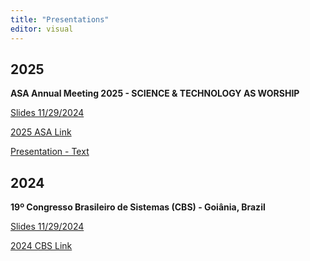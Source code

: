 ```yaml
---
title: "Presentations"
editor: visual
---
```

## 2025

:::::: slide-deck
**ASA Annual Meeting 2025 - SCIENCE & TECHNOLOGY AS WORSHIP**

::: slides
[Slides 11/29/2024](/presentations/2025/ASA/asa2025Araujo.pdf)
:::

::: source
<a href="https://network.asa3.org/mpage/ASA2025">2025 ASA Link</a>
:::

::: reading
[Presentation - Text](/presentations/2025/ASA/presentation.qmd)
:::

::::::

## 2024

:::::: slide-deck
**19º Congresso Brasileiro de Sistemas (CBS) - Goiânia, Brazil**

::: slides
[Slides 11/29/2024](/presentations/2024/CBS-Brasil/abms.qmd)
:::

::: source
<a href="https://19cbs.inf.ufg.br/">2024 CBS Link</a>
:::

```{=html}
<!-- ::: reading
[The virus and socioeconomic inequality: An agent-based model to simulate and assess the impact of interventions to reduce the spread of COVID-19 in Rio de Janeiro, Brazil](https://ojs.brazilianjournals.com.br/ojs/index.php/BJHR/article/view/9209) -->
```

```{=html}
<!-- 
-   R4DS :: [Chp 2 - Introduction](https://r4ds.had.co.nz/explore-intro.html)
-   IMS :: [Sec 1.1 & 1.2 - Case study & Data basics](https://openintro-ims.netlify.app/data-hello.html)
-->
```

<!-- ::: -->

<!-- **Applying agent-based modelling (ABM) to evaluation - Professor Nigel Gilbert** -->

<!-- ::: video
[Coming soon...]()
::: -->
::::::